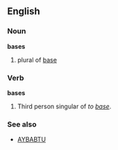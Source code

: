 ==English==

===Noun===
'''bases'''
# plural of [[base]]

===Verb===
'''bases'''
# Third person singular of ''to [[base]]''.

===See also===
*[[AYBABTU]]